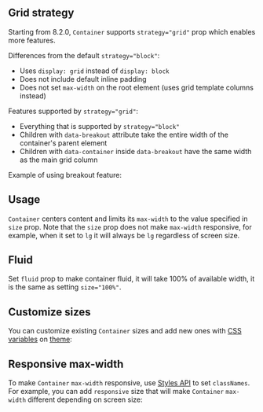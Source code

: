 

## Grid strategy

Starting from 8.2.0, `Container` supports `strategy="grid"` prop which enables more
features.

Differences from the default `strategy="block"`:
- Uses `display: grid` instead of `display: block`
- Does not include default inline padding
- Does not set `max-width` on the root element (uses grid template columns instead)

Features supported by `strategy="grid"`:
- Everything that is supported by `strategy="block"`
- Children with `data-breakout` attribute take the entire width of the container's parent element
- Children with `data-container` inside `data-breakout` have the same width as the main grid column

Example of using breakout feature:

<Demo data={ContainerDemos.breakout} />

## Usage

`Container` centers content and limits its `max-width` to the value specified in `size` prop.
Note that the `size` prop does not make `max-width` responsive, for example,
when it set to `lg` it will always be `lg` regardless of screen size.

<Demo data={ContainerDemos.usage} />

## Fluid

Set `fluid` prop to make container fluid, it will take 100% of available width,
it is the same as setting `size="100%"`.

<Demo data={ContainerDemos.fluid} />

## Customize sizes

You can customize existing `Container` sizes and add new ones with [CSS variables](/styles/styles-api)
on [theme](/theming/theme-object):

<Demo data={ContainerDemos.sizes} />

## Responsive max-width

To make `Container` `max-width` responsive, use [Styles API](/styles/styles-api) to set
`classNames`. For example, you can add `responsive` size that will make `Container`
`max-width` different depending on screen size:

<Demo data={ContainerDemos.responsive} />
